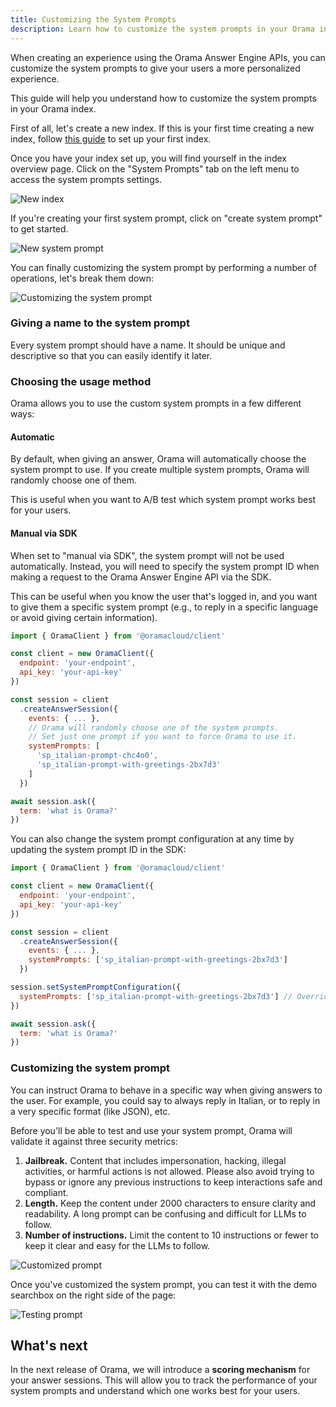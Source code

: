 ```yaml
---
title: Customizing the System Prompts
description: Learn how to customize the system prompts in your Orama index.
---
```


When creating an experience using the Orama Answer Engine APIs, you can customize the system prompts to give your users a more personalized experience.

This guide will help you understand how to customize the system prompts in your Orama index.

First of all, let's create a new index. If this is your first time creating a new index, follow [this guide](/cloud/data-sources/static-files/json-file) to set up your first index.

Once you have your index set up, you will find yourself in the index overview page. Click on the "System Prompts" tab on the left menu to access the system prompts settings.

<img src="/cloud/guides/custom-system-prompts/new-index.png" alt="New index" />

If you're creating your first system prompt, click on "create system prompt" to get started.

<img src="/cloud/guides/custom-system-prompts/new-prompt.png" alt="New system prompt" />

You can finally customizing the system prompt by performing a number of operations, let's break them down:

<img src="/cloud/guides/custom-system-prompts/customizing-the-prompt.png" alt="Customizing the system prompt" />

### Giving a name to the system prompt

Every system prompt should have a name. It should be unique and descriptive so that you can easily identify it later.

### Choosing the usage method

Orama allows you to use the custom system prompts in a few different ways:

#### Automatic

By default, when giving an answer, Orama will automatically choose the system prompt to use. If you create multiple system prompts, Orama will randomly choose one of them.

This is useful when you want to A/B test which system prompt works best for your users.

#### Manual via SDK

When set to "manual via SDK", the system prompt will not be used automatically. Instead, you will need to specify the system prompt ID when making a request to the Orama Answer Engine API via the SDK.

This can be useful when you know the user that's logged in, and you want to give them a specific system prompt (e.g., to reply in a specific language or avoid giving certain information).

```js
import { OramaClient } from '@oramacloud/client'

const client = new OramaClient({
  endpoint: 'your-endpoint',
  api_key: 'your-api-key'
})

const session = client
  .createAnswerSession({
    events: { ... },
    // Orama will randomly choose one of the system prompts.
    // Set just one prompt if you want to force Orama to use it.
    systemPrompts: [
      'sp_italian-prompt-chc4o0',
      'sp_italian-prompt-with-greetings-2bx7d3'
    ]
  })

await session.ask({
  term: 'what is Orama?'
})
```

You can also change the system prompt configuration at any time by updating the system prompt ID in the SDK:

```js
import { OramaClient } from '@oramacloud/client'

const client = new OramaClient({
  endpoint: 'your-endpoint',
  api_key: 'your-api-key'
})

const session = client
  .createAnswerSession({
    events: { ... },
    systemPrompts: ['sp_italian-prompt-with-greetings-2bx7d3']
  })

session.setSystemPromptConfiguration({
  systemPrompts: ['sp_italian-prompt-with-greetings-2bx7d3'] // Overrides the previous configuration
})

await session.ask({
  term: 'what is Orama?'
})
```

### Customizing the system prompt

You can instruct Orama to behave in a specific way when giving answers to the user. For example, you could say to always reply in Italian, or to reply in a very specific format (like JSON), etc.

Before you'll be able to test and use your system prompt, Orama will validate it against three security metrics:

1. **Jailbreak.** Content that includes impersonation, hacking, illegal activities, or harmful actions is not allowed. Please also avoid trying to bypass or ignore any previous instructions to keep interactions safe and compliant.
2. **Length.** Keep the content under 2000 characters to ensure clarity and readability. A long prompt can be confusing and difficult for LLMs to follow.
3. **Number of instructions.** Limit the content to 10 instructions or fewer to keep it clear and easy for the LLMs to follow.

<img src="/cloud/guides/custom-system-prompts/customized-prompt.png" alt="Customized prompt" />

Once you've customized the system prompt, you can test it with the demo searchbox on the right side of the page:

<img src="/cloud/guides/custom-system-prompts/test-prompt.png" alt="Testing prompt" />

## What's next

In the next release of Orama, we will introduce a **scoring mechanism** for your answer sessions. This will allow you to track the performance of your system prompts and understand which one works best for your users.